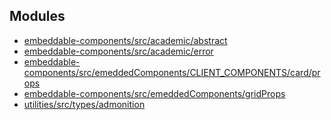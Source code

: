 ## Modules

- [embeddable-components/src/academic/abstract](/embeddable-components.src.academic.abstract.mdx)
- [embeddable-components/src/academic/error](/embeddable-components.src.academic.error.mdx)
- [embeddable-components/src/emeddedComponents/CLIENT_COMPONENTS/card/props](/embeddable-components.src.emeddedComponents.CLIENT_COMPONENTS.card.props.mdx)
- [embeddable-components/src/emeddedComponents/gridProps](/embeddable-components.src.emeddedComponents.gridProps.mdx)
- [utilities/src/types/admonition](/utilities.src.types.admonition.mdx)
